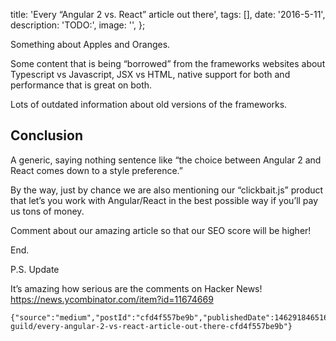 
  title: 'Every “Angular 2 vs. React” article out there',
  tags: [],
  date: '2016-5-11',
  description: 'TODO:',
  image: '',
};


Something about Apples and Oranges.

Some content that is being “borrowed” from the frameworks websites about Typescript vs Javascript, JSX vs HTML, native support for both and performance that is great on both.

Lots of outdated information about old versions of the frameworks.

## Conclusion

A generic, saying nothing sentence like “the choice between Angular 2 and React comes down to a style preference.”

By the way, just by chance we are also mentioning our “clickbait.js” product that let’s you work with Angular/React in the best possible way if you’ll pay us tons of money.

Comment about our amazing article so that our SEO score will be higher!

End.

P.S. Update

It’s amazing how serious are the comments on Hacker News! <https://news.ycombinator.com/item?id=11674669>

```backmatter
{"source":"medium","postId":"cfd4f557be9b","publishedDate":1462918465161,"url":"https://medium.com/the-guild/every-angular-2-vs-react-article-out-there-cfd4f557be9b"}
```
